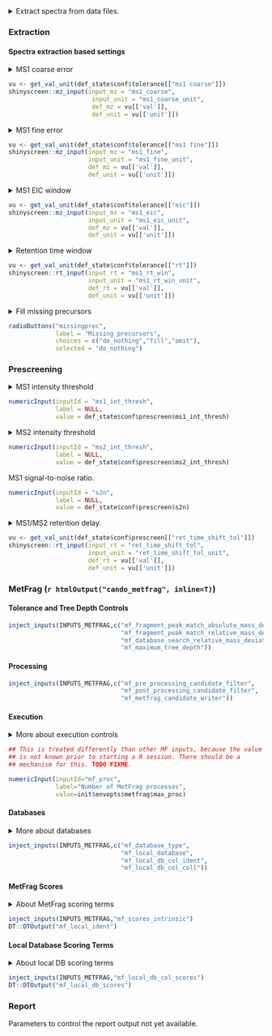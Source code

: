 <details><summary>Extract spectra from data files.</summary>

Spectral extraction is controled by the parameters under the
_Extraction_ tab, while the quality check parameters are located under
the _Prescreening_ tab.

After Shinyscreen is configured, the compound and setid lists loaded,
it is possible to proceed with extracting the data. The extraction
process can start after pressing `Extract`. Depending on the size of
the commpound list and the properties of the data files this may take
a while.

Once the data is extracted, quality checking can be carried out using
the `Prescreen` button.

The parameters affecting current extraction are displayed in the
*Overview* section. 

</details>

### Extraction

#### Spectra extraction based settings

<details><summary>MS1 coarse error</summary>

Extract all entries matching the target mass within this error in the
precursor table.
</details>
```r
vu <- get_val_unit(def_state$conf$tolerance[["ms1 coarse"]])
shinyscreen::mz_input(input_mz = "ms1_coarse",
                       input_unit = "ms1_coarse_unit",
                       def_mz = vu[['val']],
                       def_unit = vu[['unit']])
```

<details><summary>MS1 fine error</summary>

The precursor table masses can be of lower accuracy. Once there is a
match within the coarse error, it can be further checked versus the
fine error bounds directly in the mass spectrum.

</details>
```r
vu <- get_val_unit(def_state$conf$tolerance[["ms1 fine"]])
shinyscreen::mz_input(input_mz = "ms1_fine",
                      input_unit = "ms1_fine_unit",
                      def_mz = vu[['val']],
                      def_unit = vu[['unit']])
```

<details><summary>MS1 EIC window</summary>

The mz interval over which the intensities are aggregated to generate
a chromatogram.

</details>
```r
vu <- get_val_unit(def_state$conf$tolerance[["eic"]])
shinyscreen::mz_input(input_mz = "ms1_eic",
                      input_unit = "ms1_eic_unit",
                      def_mz = vu[['val']],
                      def_unit = vu[['unit']])
```

<details><summary>Retention time window</summary>

If the expected retention time has been specified for the compound,
then search for the MS1 signature inside the window defined by this
range.

</details>
```r
vu <- get_val_unit(def_state$conf$tolerance[["rt"]])
shinyscreen::rt_input(input_rt = "ms1_rt_win",
                      input_unit = "ms1_rt_win_unit",
                      def_rt = vu[['val']],
                      def_unit = vu[['unit']])
```

<details><summary>Fill missing precursors</summary>

* **fill** : Try to guess precursors of MS2 entries. This is done by
picking MS1 which chronologically preceeds a given MS2 entry.
* **omit** : Ignore MS2 with missing precursors.
* **do_nothing** : Default. Use MS1--MS2 metadata recorded in the file
to associate MS1 and MS2 entries. Usually works.  
</details>
```r
radioButtons("missingprec",
             label = "Missing precursors",
             choices = c("do_nothing","fill","omit"),
             selected = "do_nothing")

```

### Prescreening

<details><summary>MS1 intensity threshold</summary>

Ignore MS1 signal below the threshold.

</details>
```r

numericInput(inputId = "ms1_int_thresh",
             label = NULL,
             value = def_state$conf$prescreen$ms1_int_thresh)
```

<details><summary>MS2 intensity threshold</summary>

Ignore MS2 signal below the threshold.

</details>
```r

numericInput(inputId = "ms2_int_thresh",
             label = NULL,
             value = def_state$conf$prescreen$ms2_int_thresh)
```


MS1 signal-to-noise ratio.

```r

numericInput(inputId = "s2n",
             label = NULL,
             value = def_state$conf$prescreen$s2n)
```


<details><summary>MS1/MS2 retention delay.</summary>

Look for associated MS2 spectrum within this window around the MS1
peak.

</details>
```r
vu <- get_val_unit(def_state$conf$prescreen[["ret_time_shift_tol"]])
shinyscreen::rt_input(input_rt = "ret_time_shift_tol",
                      input_unit = "ret_time_shift_tol_unit",
                      def_rt = vu[['val']],
                      def_unit = vu[['unit']])
```

### MetFrag (`r htmlOutput("cando_metfrag", inline=T)`)

<!-- If `java` and `MetFragCL` are available, Shinyscreen can run -->
<!-- `MetFragCL`. The configuration is a subset of what a MetFrag config -->
<!-- file looks like. -->


<div class="flex-cols"> <!-- metfrag-conf-box-1 -->
<div> <!-- metfrag-conf-tolerance -->

#### Tolerance and Tree Depth Controls

```r
inject_inputs(INPUTS_METFRAG,c("mf_fragment_peak_match_absolute_mass_deviation",
                               "mf_fragment_peak_match_relative_mass_deviation",
                               "mf_database_search_relative_mass_deviation",
                               "mf_maximum_tree_depth"))
```
</div> <!-- metfrag-conf-tolerance -->

<div> <!-- metfrag-conf-processing -->

#### Processing

```r
inject_inputs(INPUTS_METFRAG,c("mf_pre_processing_candidate_filter",
                               "mf_post_processing_candidate_filter",
                               "mf_metfrag_candidate_writer"))
```
</div> <!-- metfrag-conf-processing -->

<div> 

<!-- metfrag-conf-execution -->
#### Execution

<details><summary>More about execution controls</summary>

The `Number of MetFrag Processses` field will show the maximum amount
of logical threads available on the platform which executes
MetFrag. Consider that, if you use all of them, this might cause an
overload of the system's resources.

</details>

```r
## This is treated differently than other MF inputs, because the value
## is not known prior to starting a R session. There should be a
## mechanism for this. TODO FIXME.

numericInput(inputId="mf_proc",
             label="Number of MetFrag processes",
             value=init$envopts$metfrag$max_proc)
```

</div> <!-- metfrag-conf-execution -->

</div> <!-- metfrag-conf-box-1 -->

<div class="flex-cols"> <!-- metfrag-conf-box-2 -->
<div> <!-- metfrag-conf-databases -->

#### Databases

<details><summary>More about databases</summary>

MetFrag offers a possibility to query different chemical
databases. Some, such as `PubChem` are remote and some, such as
`PubChemLite` are files that can be downloaded and used locally. At
the moment, Shinyscreen has only been well tested with `LocalCSV`
databases --- those which come in a CSV format. The Shinyscreen
development team is keen to hear experiences of experimentation with
other sources and. Let us know what works, or does not work and
whether having other sources available is important for your
endeavours.

As for the `LocalCSV` types of databases, on an abstract level they
can be viewed as collections of metadata about various
compounds. There will be *identifier* fields which are unique to a
compound. As an example, those could be `Identifier`, or
`CompoundName` columns in a PubChemLite database. Additionally, there
will be lots of other fields, some of which can be used as *scoring
terms*. For example, annotation, patent and PubMed count columns in a
PubChemLite database can be used by MetFrag to aid sensible ranking of
candidates.

Local databases should all reside in a directory that was specified
during Shinyscreen initialisation (look up the documentation of the
`Shinyscreen::init` function).

User selects the local databases from 
`r inputs_html_out(INPUTS_METFRAG,"mf_local_database")` 
control. Once a database is selected, it is required 
to declare which columns are the identifiers 
and this is done using 
`r inputs_html_out(INPUTS_METFRAG,"mf_local_db_col_ident")`.

The summary of MetFrag results which is created by Shinyscreen
contains top candidates. But, in addition to those, it will show a
collection of other candidates, those that did not rank that high. The
identifier filed which will be used for those can be chosen from
`r inputs_html_out(INPUTS_METFRAG,"mf_local_db_col_coll")`.
In case of PubChemLite, it is probably best to select `Identifier` column here.



</details>

```r
inject_inputs(INPUTS_METFRAG,c("mf_database_type",
                               "mf_local_database",
                               "mf_local_db_col_ident",
                               "mf_local_db_col_coll"))
```

</div> <!-- metfrag-conf-databases -->

<div> <!-- metfrag-conf-mf-scores -->

#### MetFrag Scores

<details><summary>About MetFrag scoring terms</summary>
Here, it is possible to select MetFrag scoring types available for any
kind of database.
</details>

```r
inject_inputs(INPUTS_METFRAG,"mf_scores_intrinsic")
DT::DTOutput("mf_local_ident")
```

</div> <!-- metfrag-conf-mf-scores -->
<div>  <!-- merfrag-conf-local-db-scores -->

#### Local Database Scoring Terms

<details><summary>About local DB scoring terms</summary>
Select local database columns that make sense as scoring terms.
</details>


```r
inject_inputs(INPUTS_METFRAG,"mf_local_db_col_scores")
DT::DTOutput("mf_local_db_scores")
```

</div> <!-- merfrag-conf-local-db-scores -->
</div> <!-- metfrag-conf-box-2 -->

### Report

Parameters to control the report output not yet available.

<!-- <details><summary>Create a report</summary> -->

<!-- Shinyscreen can produce a report containing graps of EICs and spectra -->
<!-- for some or all compounds. The controls below define what enters the -->
<!-- report. Please keep in mind that producing a PDF output with thousands -->
<!-- of compounds will take huge amount of time, so if you are prescreening -->
<!-- a lot of compounds, consider restricting limiting the output to, for -->
<!-- example, those entries that have passed the quality checks. -->

<!-- </details> -->

<!-- ```{r, echo=F} -->
<!-- shiny::textInput(inputId = "rep_aut", label = "Report author", value = def_state$conf$report$author) -->
<!-- shiny::textInput(inputId = "rep_tit", label = "Report title", value = def_state$conf$report$title) -->
<!-- ``` -->


